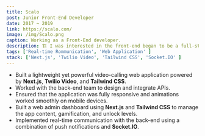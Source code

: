 ```yaml
---
title: Scalo
post: Junior Front-End Developer
date: 2017 ~ 2019
link: https://scalo.com/
image: /img/Scalo.png
caption: Working as a Front-End developer.
description: 🏗 I was interested in the front-end began to be a full-stack developer.
tags: ['Real-time Rommunication', 'Web Application' ]
stack: ['Next.js', 'Twilio Video', 'Tailwind CSS', 'Socket.IO' ]
---
```


- Built a lightweight yet powerful video-calling web application powered by **Next.js**, **Twilio Video**, and **Tailwind CSS**.
- Worked with the back-end team to design and integrate APIs.
- Ensured that the application was fully responsive and animations worked smoothly on mobile devices.
- Built a web admin dashboard using **Next.js** and **Tailwind CSS** to manage the app content, gamification, and unlock levels.
- Implemented real-time communication with the back-end using a combination of push notifications and **Socket.IO**.

